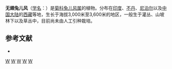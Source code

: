 {{Speciesbox
| taxon = Ainsliaea aptera
| binomial_authority = DC.
}}

'''无翅兔儿风'''（[[学名|学名]]：{{lang|la|''Ainsliaea aptera''}}）是[[菊科|菊科]][[兔儿风属|兔儿风属]]的植物。分布在[[印度|印度]]、[[不丹|不丹]]、[[尼泊尔|尼泊尔]]以及[[中国大陆|中国大陆]]的[[西藏|西藏]]等地，生长于海拔3,000米至3,600米的地区，一般生于灌丛、山坡林下以及草丛中，目前尚未由人工引种栽培。

== 参考文献 ==
<div class="references-small">
* {{cite web| url =http://www.bioinfo.cn/db05/KmzwSpecies.php?action=view&id=4054| title =无翅兔儿风| work =《中国高等植物数据库全库》| publisher =中国科学院微生物研究所| author =昆明植物研究所| accessdate =2009-02-24}}{{dead link|date=2018年3月 |bot=InternetArchiveBot |fix-attempted=yes }}
</div>
{{Taxonbar|from=Q11085812}}

[[Category:兔儿风属|W]]
[[Category:印度植物|W]]
[[Category:不丹植物|W]]
[[Category:尼泊尔植物|W]]
[[Category:西藏植物|W]]